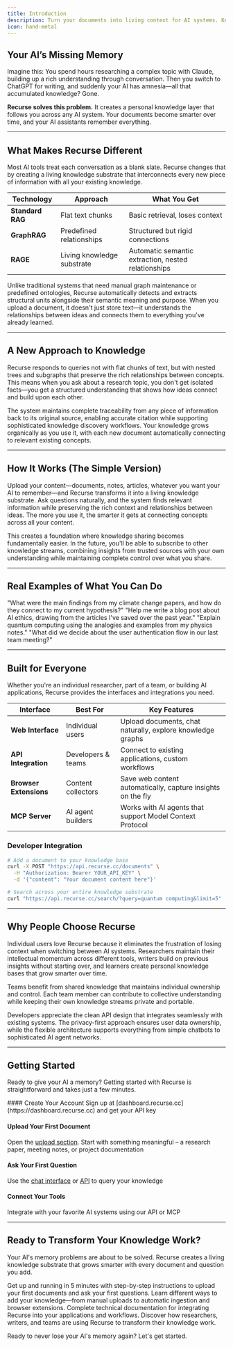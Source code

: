```yaml
---
title: Introduction
description: Turn your documents into living context for AI systems. Keep your knowledge portable across any AI tool.
icon: hand-metal
---
```


## Your AI’s Missing Memory

Imagine this: You spend hours researching a complex topic with Claude, building up a rich understanding through conversation. Then you switch to ChatGPT for writing, and suddenly your AI has amnesia—all that accumulated knowledge? Gone.

**Recurse solves this problem.** It creates a personal knowledge layer that follows you across any AI system. Your documents become smarter over time, and your AI assistants remember everything.

---

## What Makes Recurse Different

Most AI tools treat each conversation as a blank slate. Recurse changes that by creating a living knowledge substrate that interconnects every new piece of information with all your existing knowledge.

| Technology | Approach | What You Get |
|------------|----------|--------------|
| **Standard RAG** | Flat text chunks | Basic retrieval, loses context |
| **GraphRAG** | Predefined relationships | Structured but rigid connections |
| **RAGE** | Living knowledge substrate | Automatic semantic extraction, nested relationships |

Unlike traditional systems that need manual graph maintenance or predefined ontologies, Recurse automatically detects and extracts structural units alongside their semantic meaning and purpose. When you upload a document, it doesn't just store text—it understands the relationships between ideas and connects them to everything you've already learned.

---

## A New Approach to Knowledge

Recurse responds to queries not with flat chunks of text, but with nested trees and subgraphs that preserve the rich relationships between concepts. This means when you ask about a research topic, you don't get isolated facts—you get a structured understanding that shows how ideas connect and build upon each other.

The system maintains complete traceability from any piece of information back to its original source, enabling accurate citation while supporting sophisticated knowledge discovery workflows. Your knowledge grows organically as you use it, with each new document automatically connecting to relevant existing concepts.

---

## How It Works (The Simple Version)

Upload your content—documents, notes, articles, whatever you want your AI to remember—and Recurse transforms it into a living knowledge substrate. Ask questions naturally, and the system finds relevant information while preserving the rich context and relationships between ideas. The more you use it, the smarter it gets at connecting concepts across all your content.

This creates a foundation where knowledge sharing becomes fundamentally easier. In the future, you'll be able to subscribe to other knowledge streams, combining insights from trusted sources with your own understanding while maintaining complete control over what you share.

---

## Real Examples of What You Can Do

<Cards>
  <Card title="Research Projects">
    "What were the main findings from my climate change papers, and how do they connect to my current hypothesis?"
  </Card>
  <Card title="Writing Tasks">
    "Help me write a blog post about AI ethics, drawing from the articles I've saved over the past year."
  </Card>
  <Card title="Learning & Study">
    "Explain quantum computing using the analogies and examples from my physics notes."
  </Card>
  <Card title="Work Projects">
    "What did we decide about the user authentication flow in our last team meeting?"
  </Card>
</Cards>

---

## Built for Everyone

Whether you're an individual researcher, part of a team, or building AI applications, Recurse provides the interfaces and integrations you need.

| Interface | Best For | Key Features |
|-----------|----------|--------------|
| **Web Interface** | Individual users | Upload documents, chat naturally, explore knowledge graphs |
| **API Integration** | Developers & teams | Connect to existing applications, custom workflows |
| **Browser Extensions** | Content collectors | Save web content automatically, capture insights on the fly |
| **MCP Server** | AI agent builders | Works with AI agents that support Model Context Protocol |

### Developer Integration

```bash
# Add a document to your knowledge base
curl -X POST "https://api.recurse.cc/documents" \
  -H "Authorization: Bearer YOUR_API_KEY" \
  -d '{"content": "Your document content here"}'

# Search across your entire knowledge substrate
curl "https://api.recurse.cc/search/?query=quantum computing&limit=5"
```

---

## Why People Choose Recurse

Individual users love Recurse because it eliminates the frustration of losing context when switching between AI systems. Researchers maintain their intellectual momentum across different tools, writers build on previous insights without starting over, and learners create personal knowledge bases that grow smarter over time.

Teams benefit from shared knowledge that maintains individual ownership and control. Each team member can contribute to collective understanding while keeping their own knowledge streams private and portable.

Developers appreciate the clean API design that integrates seamlessly with existing systems. The privacy-first approach ensures user data ownership, while the flexible architecture supports everything from simple chatbots to sophisticated AI agent networks.

---

## Getting Started

Ready to give your AI a memory? Getting started with Recurse is straightforward and takes just a few minutes.

<div className='fd-steps [&_h4]:fd-step'>
#### Create Your Account
Sign up at [dashboard.recurse.cc](https://dashboard.recurse.cc) and get your API key

#### Upload Your First Document
Open the [upload section](https://dashboard.recurse.cc/upload). Start with something meaningful – a research paper, meeting notes, or project documentation

#### Ask Your First Question
Use the [chat interface](https://dashboard.recurse.cc/upload) or [API](/docs/api-documentation/documents/upload-post) to query your knowledge

#### Connect Your Tools
Integrate with your favorite AI systems using our API or MCP
</div>

---

## Ready to Transform Your Knowledge Work?

Your AI's memory problems are about to be solved. Recurse creates a living knowledge substrate that grows smarter with every document and question you add.

<Cards>
  <Card href="/docs/quickstart/ui" title="Quickstart Guide">
    Get up and running in 5 minutes with step-by-step instructions to upload your first documents and ask your first questions.
  </Card>
  <Card href="" title="Adding Content">
    Learn different ways to add your knowledge—from manual uploads to automatic ingestion and browser extensions.
  </Card>
  <Card href="/docs/api-documentation/documents/upload-post" title="API Reference">
    Complete technical documentation for integrating Recurse into your applications and workflows.
  </Card>
  <Card href="./guide/Applications/use-cases.mdx" title="Use Cases">
    Discover how researchers, writers, and teams are using Recurse to transform their knowledge work.
  </Card>
</Cards>

Ready to never lose your AI's memory again? Let's get started.


